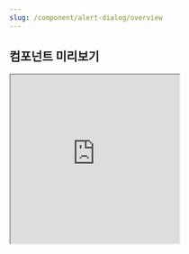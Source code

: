 ```yaml
---
slug: /component/alert-dialog/overview
---
```


## 컴포넌트 미리보기

<Iframe
  src="https://sprout-storybook.vercel.app/iframe.html?args=&id=components-dialog-alertdialog--basic&viewMode=story"
  height="300px"
/>

![image coming soon](../../overviewImageComingSoon.png)
